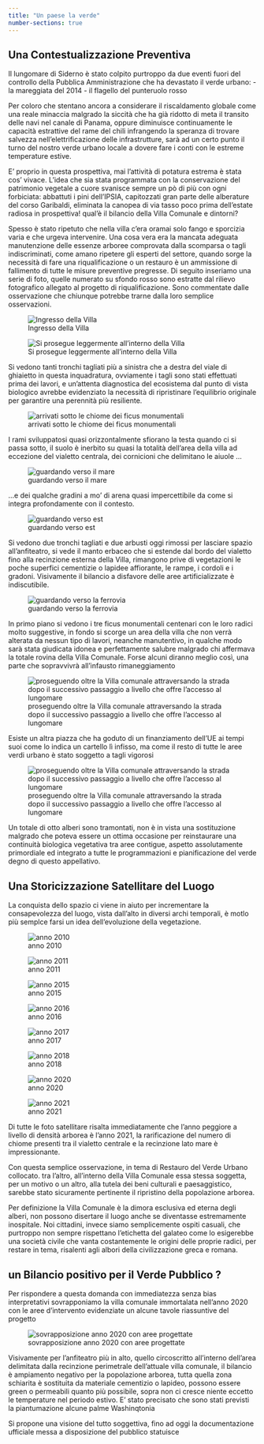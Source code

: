 ```yaml
---
title: "Un paese la verde"
number-sections: true
---
```


## Una Contestualizzazione Preventiva

Il lungomare di Siderno è stato colpito purtroppo da due eventi fuori del controllo della Pubblica Amministrazione che ha devastato il verde urbano:
- la mareggiata del 2014
- il flagello del punteruolo rosso

Per coloro che stentano ancora a considerare il riscaldamento globale come una reale minaccia malgrado la siccità che ha già ridotto di meta il transito delle navi nel canale di Panama, oppure diminuisce continuamente le capacità estrattive del rame del chili infrangendo la speranza di trovare salvezza nell'elettrificazione delle infrastrutture, sarà ad un certo punto il turno del nostro verde urbano locale a dovere fare i conti con le estreme temperature estive. 

E' proprio in questa prospettiva, mai l'attività di potatura estrema è stata cos' vivace. L'idea che sia stata programmata con la conservazione del patrimonio vegetale a cuore svanisce sempre un pò di più con ogni forbiciata: abbattuti i pini dell'IPSIA, capitozzati gran parte delle alberature del corso Garibaldi, eliminata la canopea di via tasso poco prima dell'estate radiosa in prospettiva! qual'è il bilancio della Villa Comunale e dintorni?

Spesso è stato ripetuto che nella villa c'era oramai solo fango e sporcizia varia e che urgeva intervenire. Una cosa vera era la mancata adeguata manutenzione delle essenze arboree comprovata dalla scomparsa o tagli indiscriminati, come amano ripetere gli esperti del settore, quando sorge la necessità di fare una riqualificazione o un restauro è un ammissione di fallimento di tutte le misure preventive pregresse. Di seguito inseriamo una serie di foto, quelle numerato su sfondo rosso sono estratte dal rilievo fotografico allegato al progetto di riqualificazione. Sono commentate dalle osservazione che chiunque potrebbe trarne dalla loro semplice osservazioni.

![Ingresso della Villa](/assets/img/ri_02.png)

![Si prosegue leggermente all'interno della Villa](/assets/img/ri_14.png)


Si vedono tanti tronchi tagliati più a sinistra che a destra del viale di ghiaietto in questa inquadratura, ovviamente i tagli sono stati effettuati prima dei lavori, e un'attenta diagnostica del ecosistema dal punto di vista biologico avrebbe evidenziato la necessità di ripristinare l'equilibrio originale per garantire una perennità più resiliente.

![arrivati sotto le chiome dei ficus monumentali](/assets/img/ri_27.png)

I rami sviluppatosi quasi orizzontalmente sfiorano la testa quando ci si passa sotto, il suolo è inerbito su quasi la totalità dell'area della villa ad eccezione del vialetto centrala, dei cornicioni che delimitano le aiuole ...

![guardando verso il mare](/assets/img/ri_15.png)

...e dei qualche gradini a mo' di arena quasi impercettibile da come si integra profondamente con il contesto.

![guardando verso est](/assets/img/ri_08.png)

Si vedono due tronchi tagliati e due arbusti oggi rimossi per lasciare spazio all'anfiteatro, si vede il manto erbaceo che si estende dal bordo del vialetto fino alla recinzione esterna della Villa, rimangono prive di vegetazioni le poche superfici cementizie o lapidee affiorante, le rampe, i cordoli e i gradoni. Visivamente il bilancio a disfavore delle aree artificializzate è indiscutibile.

![guardando verso la ferrovia](/assets/img/ri_12.png)

In primo piano si vedono i tre ficus monumentali centenari con le loro radici molto suggestive, in fondo si scorge un area della villa che non verrà alterata da nessun tipo di lavori, neanche manutentivo, in qualche modo sarà stata giudicata idonea e perfettamente salubre malgrado chi affermava la totale rovina della Villa Comunale. Forse alcuni diranno meglio così, una parte che sopravvivrà all'infausto rimaneggiamento

![proseguendo oltre la Villa comunale attraversando la strada dopo il successivo passaggio a livello che offre l'accesso al lungomare ](/assets/img/ri_30.jpg)

Esiste un altra piazza che ha goduto di un finanziamento dell'UE ai tempi suoi come lo indica un cartello lì infisso, ma come il resto di tutte le aree verdi urbano è stato soggetto a tagli vigorosi

![proseguendo oltre la Villa comunale attraversando la strada dopo il successivo passaggio a livello che offre l'accesso al lungomare ](/assets/img/ri_31.jpg)

Un totale di otto alberi sono tramontati, non è in vista una sostituzione malgrado che poteva essere un ottima occasione per reinstaurare una continuità biologica vegetativa tra aree contigue, aspetto assolutamente primordiale ed integrato a tutte le programmazioni e pianificazione del verde degno di questo appellativo.


## Una Storicizzazione Satellitare del Luogo

La conquista dello spazio ci viene in aiuto per incrementare la consapevolezza del luogo, vista dall'alto in diversi archi temporali, è motlo più semplce farsi un idea dell'evoluzione della vegetazione.

![anno 2010](/assets/img/VCS-2010.jpg)


![anno 2011](/assets/img/VCS-2011.jpg)


![anno 2015](/assets/img/VCS-2015.jpg)


![anno 2016](/assets/img/VCS-2016.jpg)


![anno 2017](/assets/img/VCS-2017.jpg)


![anno 2018](/assets/img/VCS-2018.jpg)


![anno 2020](/assets/img/VCS-2020.jpg)


![anno 2021](/assets/img/VCS-2021.jpg)

Di tutte le foto satellitare risalta immediatamente che l'anno peggiore a livello di densità arborea è l'anno 2021, la rarificazione del numero di chiome presenti tra il vialetto centrale e la recinzione lato mare è impressionante.

Con questa semplice osservazione, in tema di Restauro del Verde Urbano collocato. tra l'altro, all'interno della Villa Comunale essa stessa soggetta, per un motivo o un altro, alla tutela dei beni culturali e paesaggistico, sarebbe stato sicuramente pertinente il ripristino della popolazione arborea.

Per definizione la Villa Comunale è la dimora esclusiva ed eterna degli alberi, non possono disertare il luogo anche se diventasse estremamente inospitale. Noi cittadini, invece siamo semplicemente ospiti casuali, che purtroppo non sempre rispettano l'etichetta del galateo  come lo esigerebbe una società civile che vanta costantemente le origini delle proprie radici, per restare in tema, risalenti agli albori della civilizzazione greca e romana.

## un Bilancio positivo per il Verde Pubblico ?

Per rispondere a questa domanda con immediatezza senza bias interpretativi sovrapponiamo la villa comunale immortalata nell'anno 2020 con le aree d'intervento evidenziate un alcune tavole riassuntive del progetto

![sovrapposizione anno 2020 con aree progettate](/assets/img/VCS-2030.jpg)

Visivamente per l'anfiteatro più in alto, quello circoscritto all'interno dell'area delimitata dalla recinzione perimetrale dell'attuale villa comunale, il bilancio è ampiamento negativo per la popolazione arborea, tutta quella zona schiarita è sostituita da materiale cementizio o lapideo, possono essere green o permeabili quanto più possibile, sopra non ci cresce niente eccetto le temperature nel periodo estivo.
E' stato precisato che sono stati previsti la piantumazione alcune palme Washinqtonia

Si propone una visione del tutto soggettiva, fino ad oggi la documentazione ufficiale messa a disposizione del pubblico statuisce 
